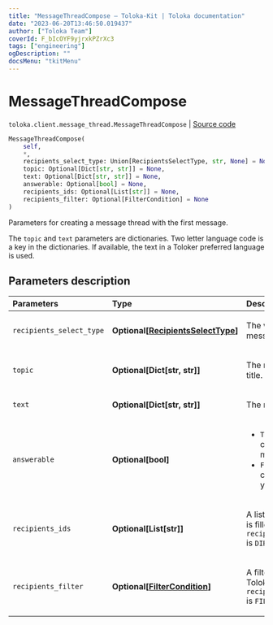```yaml
---
title: "MessageThreadCompose — Toloka-Kit | Toloka documentation"
date: "2023-06-20T13:46:50.019437"
author: ["Toloka Team"]
coverId: F_bIcOYF9yjrxkPZrXc3
tags: ["engineering"]
ogDescription: ""
docsMenu: "tkitMenu"
---
```


# MessageThreadCompose

`toloka.client.message_thread.MessageThreadCompose` | [Source code](https://github.com/Toloka/toloka-kit/blob/v1.2.0/src/client/message_thread.py#L173)

```python
MessageThreadCompose(
    self,
    *,
    recipients_select_type: Union[RecipientsSelectType, str, None] = None,
    topic: Optional[Dict[str, str]] = None,
    text: Optional[Dict[str, str]] = None,
    answerable: Optional[bool] = None,
    recipients_ids: Optional[List[str]] = None,
    recipients_filter: Optional[FilterCondition] = None
)
```

Parameters for creating a message thread with the first message.

The `topic` and `text` parameters are dictionaries.
Two letter language code is a key in the dictionaries. If available, the text in a Toloker preferred language is used.

## Parameters description

| Parameters | Type | Description |
| :----------| :----| :-----------|
`recipients_select_type`|**Optional\[[RecipientsSelectType](/docs/toloka-kit/reference/toloka.client.message_thread.RecipientsSelectType)\]**|<p>The way of specifying message recipients.</p>
`topic`|**Optional\[Dict\[str, str\]\]**|<p>The message thread title.</p>
`text`|**Optional\[Dict\[str, str\]\]**|<p>The message text.</p>
`answerable`|**Optional\[bool\]**|<ul> <li>`True` — Tolokers can respond to your messages.</li> <li>`False` — Tolokers can't respond to your messages.</li> </ul>
`recipients_ids`|**Optional\[List\[str\]\]**|<p>A list of Toloker IDs. It is filled if `recipients_select_type` is `DIRECT`.</p>
`recipients_filter`|**Optional\[[FilterCondition](/docs/toloka-kit/reference/toloka.client.filter.FilterCondition)\]**|<p>A filter for selecting Tolokers. It is set if `recipients_select_type` is `FILTER`.</p>